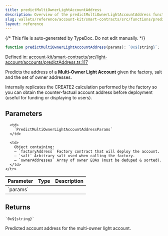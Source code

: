 ```yaml
---
title: predictMultiOwnerLightAccountAddress
description: Overview of the predictMultiOwnerLightAccountAddress function
slug: wallets/reference/account-kit/smart-contracts/src/functions/predictMultiOwnerLightAccountAddress
layout: reference
---
```


{/* This file is auto-generated by TypeDoc. Do not edit manually. */}

```ts
function predictMultiOwnerLightAccountAddress(params): `0x${string}`;
```

Defined in: [account-kit/smart-contracts/src/light-account/accounts/predictAddress.ts:117](https://github.com/alchemyplatform/aa-sdk/blob/9df5be8c23af4e472bcb503c17766b16da0ad87d/account-kit/smart-contracts/src/light-account/accounts/predictAddress.ts#L117)

Predicts the address of a **Multi-Owner Light Account** given the factory, salt
and the set of owner addresses.

Internally replicates the CREATE2 calculation performed by the factory so
you can obtain the counter-factual account address before deployment (useful
for funding or displaying to users).

## Parameters

<table>
  <thead>
    <tr>
      <th align="left">Parameter</th>
      <th align="left">Type</th>
      <th align="left">Description</th>
    </tr>
  </thead>

  <tbody>
    <tr>
      <td>
        `params`
      </td>

      <td>
        `PredictMultiOwnerLightAccountAddressParams`
      </td>

      <td>
        Object containing:
        – `factoryAddress` Factory contract that will deploy the account.
        – `salt` Arbitrary salt used when calling the factory.
        – `ownerAddresses` Array of owner EOAs (must be deduped & sorted).
      </td>
    </tr>

  </tbody>
</table>

## Returns

`` `0x${string}` ``

Predicted account address for the multi-owner light account.
